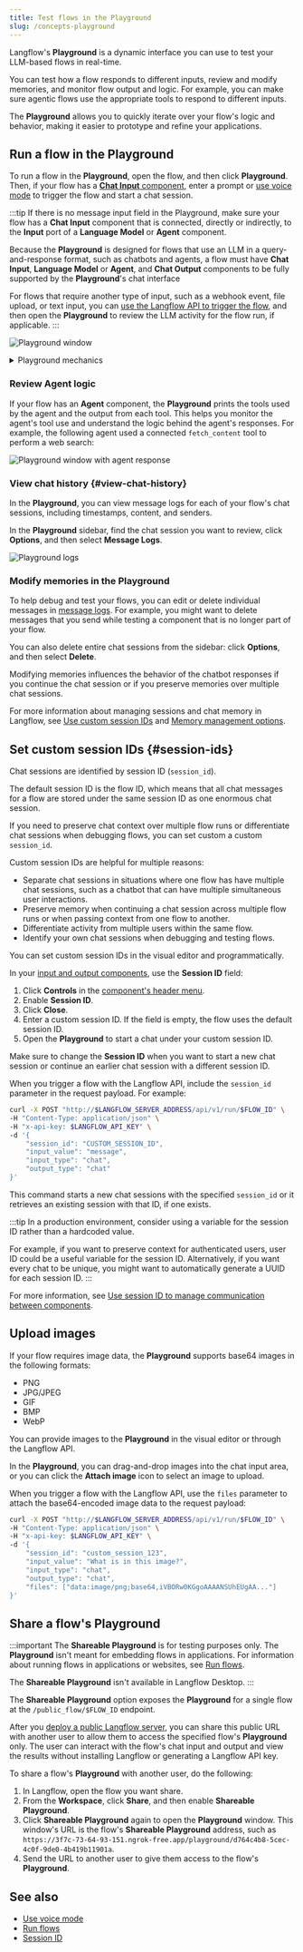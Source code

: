 ```yaml
---
title: Test flows in the Playground
slug: /concepts-playground
---
```



Langflow's **Playground** is a dynamic interface you can use to test your LLM-based flows in real-time.

You can test how a flow responds to different inputs, review and modify memories, and monitor flow output and logic.
For example, you can make sure agentic flows use the appropriate tools to respond to different inputs.

The **Playground** allows you to quickly iterate over your flow's logic and behavior, making it easier to prototype and refine your applications.

## Run a flow in the Playground

To run a flow in the **Playground**, open the flow, and then click <Icon name="Play" aria-hidden="true"/> **Playground**.
Then, if your flow has a [**Chat Input** component](/components-io), enter a prompt or [use voice mode](/concepts-voice-mode) to trigger the flow and start a chat session.

:::tip
If there is no message input field in the Playground, make sure your flow has a **Chat Input** component that is connected, directly or indirectly, to the **Input** port of a **Language Model** or **Agent** component.

Because the **Playground** is designed for flows that use an LLM in a query-and-response format, such as chatbots and agents, a flow must have **Chat Input**, **Language Model** or **Agent**, and **Chat Output** components to be fully supported by the **Playground**'s chat interface

For flows that require another type of input, such as a webhook event, file upload, or text input, you can [use the Langflow API to trigger the flow](/api-flows-run), and then open the **Playground** to review the LLM activity for the flow run, if applicable.
:::

![Playground window](/img/playground.png)

<details>
<summary>Playground mechanics</summary>

When you run a flow in the **Playground**, Langflow calls the `/build/$FLOW_ID/flow` endpoint in [chat.py](https://github.com/langflow-ai/langflow/blob/main/src/backend/base/langflow/api/v1/chat.py#L143). This call retrieves the flow data, builds a graph, and executes the graph. As each component (or node) is executed, the `build_vertex` function calls `build_and_run`, which may call the individual components' `def_build` method, if it exists. If a component doesn't have a `def_build` function, the build still returns a component.

The `build` function allows components to execute logic at runtime. For example, the [**Recursive Character Text Splitter** component](https://github.com/langflow-ai/langflow/blob/main/src/backend/base/langflow/components/langchain_utilities/recursive_character.py) is a child of the `LCTextSplitterComponent` class. When text needs to be processed, the parent class's `build` method is called, which creates a `RecursiveCharacterTextSplitter` object and uses it to split the text according to the defined parameters. The split text is then passed on to the next component. This all occurs when the component is built.

</details>

### Review Agent logic

If your flow has an **Agent** component, the **Playground** prints the tools used by the agent and the output from each tool.
This helps you monitor the agent's tool use and understand the logic behind the agent's responses.
For example, the following agent used a connected `fetch_content` tool to perform a web search:

![Playground window with agent response](/img/playground-with-agent.png)

### View chat history {#view-chat-history}

In the **Playground**, you can view message logs for each of your flow's chat sessions, including timestamps, content, and senders.

In the **Playground** sidebar, find the chat session you want to review, click <Icon name="Ellipsis" aria-hidden="true"/> **Options**, and then select **Message Logs**.

![Playground logs](/img/messages-logs.png)

### Modify memories in the Playground

To help debug and test your flows, you can edit or delete individual messages in [message logs](#view-chat-history).
For example, you might want to delete messages that you send while testing a component that is no longer part of your flow.

You can also delete entire chat sessions from the sidebar: click <Icon name="Ellipsis" aria-hidden="true"/> **Options**, and then select **Delete**.

Modifying memories influences the behavior of the chatbot responses if you continue the chat session or if you preserve memories over multiple chat sessions.

For more information about managing sessions and chat memory in Langflow, see [Use custom session IDs](#session-ids) and [Memory management options](/memory).

## Set custom session IDs {#session-ids}

Chat sessions are identified by session ID (`session_id`).

The default session ID is the flow ID, which means that all chat messages for a flow are stored under the same session ID as one enormous chat session.

If you need to preserve chat context over multiple flow runs or differentiate chat sessions when debugging flows, you can set custom a custom `session_id`.

Custom session IDs are helpful for multiple reasons:

* Separate chat sessions in situations where one flow has have multiple chat sessions, such as a chatbot that can have multiple simultaneous user interactions.
* Preserve memory when continuing a chat session across multiple flow runs or when passing context from one flow to another.
* Differentiate activity from multiple users within the same flow.
* Identify your own chat sessions when debugging and testing flows.

You can set custom session IDs in the visual editor and programmatically.

<Tabs>
  <TabItem value="visual" label="Visual editor" default>

In your [input and output components](/components-io), use the **Session ID** field:

1. Click **Controls** in the [component's header menu](/concepts-components#configure-a-component).
2. Enable **Session ID**.
3. Click **Close**.
4. Enter a custom session ID.
If the field is empty, the flow uses the default session ID.
5. Open the **Playground** to start a chat under your custom session ID.

Make sure to change the **Session ID** when you want to start a new chat session or continue an earlier chat session with a different session ID.

  </TabItem>
  <TabItem value="api" label="Langflow API">

When you trigger a flow with the Langflow API, include the `session_id` parameter in the request payload.
For example:

```bash
curl -X POST "http://$LANGFLOW_SERVER_ADDRESS/api/v1/run/$FLOW_ID" \
-H "Content-Type: application/json" \
-H "x-api-key: $LANGFLOW_API_KEY" \
-d '{
    "session_id": "CUSTOM_SESSION_ID",
    "input_value": "message",
    "input_type": "chat",
    "output_type": "chat"
}'
```

This command starts a new chat sessions with the specified `session_id` or it retrieves an existing session with that ID, if one exists.

  </TabItem>
</Tabs>

:::tip
In a production environment, consider using a variable for the session ID rather than a hardcoded value.

For example, if you want to preserve context for authenticated users, user ID could be a useful variable for the session ID.
Alternatively, if you want every chat to be unique, you might want to automatically generate a UUID for each session ID.
:::

For more information, see [Use session ID to manage communication between components](/session-id).

## Upload images

If your flow requires image data, the **Playground** supports base64 images in the following formats:

* PNG
* JPG/JPEG
* GIF
* BMP
* WebP

You can provide images to the **Playground** in the visual editor or through the Langflow API.

<Tabs>
  <TabItem value="visual" label="Visual editor" default>

In the **Playground**, you can drag-and-drop images into the chat input area, or you can click the **Attach image** icon to select an image to upload.

  </TabItem>
  <TabItem value="api" label="Langflow API">

When you trigger a flow with the Langflow API, use the `files` parameter to attach the base64-encoded image data to the request payload:

```bash
curl -X POST "http://$LANGFLOW_SERVER_ADDRESS/api/v1/run/$FLOW_ID" \
-H "Content-Type: application/json" \
-H "x-api-key: $LANGFLOW_API_KEY" \
-d '{
    "session_id": "custom_session_123",
    "input_value": "What is in this image?",
    "input_type": "chat",
    "output_type": "chat",
    "files": ["data:image/png;base64,iVBORw0KGgoAAAANSUhEUgAA..."]
}'
```

  </TabItem>
</Tabs>

## Share a flow's Playground

:::important
The **Shareable Playground** is for testing purposes only.
The **Playground** isn't meant for embedding flows in applications. For information about running flows in applications or websites, see [Run flows](/concepts-publish).

The **Shareable Playground** isn't available in Langflow Desktop.
:::

The **Shareable Playground** option exposes the **Playground** for a single flow at the `/public_flow/$FLOW_ID` endpoint.

After you [deploy a public Langflow server](/deployment-overview), you can share this public URL with another user to allow them to access the specified flow's **Playground** only.
The user can interact with the flow's chat input and output and view the results without installing Langflow or generating a Langflow API key.

To share a flow's **Playground** with another user, do the following:

1. In Langflow, open the flow you want share.
2. From the **Workspace**, click **Share**, and then enable **Shareable Playground**.
3. Click **Shareable Playground** again to open the **Playground** window.
This window's URL is the flow's **Shareable Playground** address, such as `https://3f7c-73-64-93-151.ngrok-free.app/playground/d764c4b8-5cec-4c0f-9de0-4b419b11901a`.
4. Send the URL to another user to give them access to the flow's **Playground**.

## See also

- [Use voice mode](/concepts-voice-mode)
- [Run flows](/concepts-publish)
- [Session ID](/session-id)